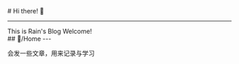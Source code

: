 
<BaseLayout title="Home">
  <BaseCard title="Home">
    <div class="flex">
      <div class="p-6">
          # Hi there! 👋
          <hr/>
          This is Rain's Blog
          Welcome!
      </div>
    </div>
  </BaseCard>
  <BaseCard title="Home" image="/index.webp">
## 🏡/Home
---
<p>会发一些文章，用来记录与学习</p>


<div class="grid grid-cols-2 gap-4">
      <LinkCard
        title="blogs"
        desc="博客"
        url="/blog"
        img="https://www.saroprock.com/profile.webp"
      />
      <LinkCard
        title="EveSunMaple"
        desc="Author of Frosti Theme Template"
        url="https://www.saroprock.com"
        img="https://www.saroprock.com/profile.webp"
      />
</div>
  </BaseCard>
</BaseLayout>
